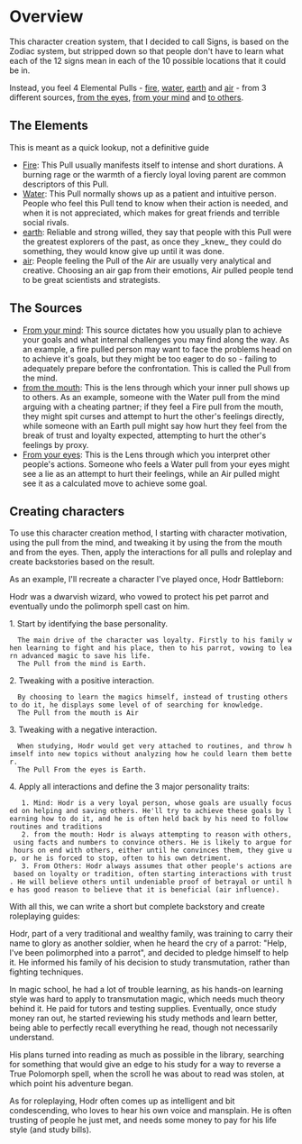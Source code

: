 = Overview =

This character creation system, that I decided to call Signs, is based on the Zodiac system, but stripped down so that people don't have to learn what each of the 12 signs mean in each of the 10 possible locations that it could be in. 

Instead, you feel 4 Elemental Pulls - [[fire.wiki|fire]], [[water.wiki|water]], [[earth.wiki|earth]] and [[air.wiki|air]] - from 3 different sources, [[eyes.wiki|from the eyes]], [[mind.wiki|from your mind]] and [[self.wiki|to others]].

== The Elements ==

This is meant as a quick lookup, not a definitive guide

* [[fire.wiki|Fire]]: This Pull usually manifests itself to intense and short durations. A burning rage or the warmth of a fiercly loyal loving parent are common descriptors of this Pull.
* [[water.wiki|Water]]: This Pull normally shows up as a patient and intuitive person. People who feel this Pull tend to know when their action is needed, and when it is not appreciated, which makes for great friends and terrible social rivals.
* [[earth.wiki|earth]]: Reliable and strong willed, they say that people with this Pull were the greatest explorers of the past, as once they _knew_ they could do something, they would know give up until it was done.
* [[air.wiki|air]]: People feeling the Pull of the Air are usually very analytical and creative. Choosing an air gap from their emotions, Air pulled people tend to be great scientists and strategists.

== The Sources ==

* [[mind.wiki|From your mind]]: This source dictates how you usually plan to achieve your goals and what internal challenges you may find along the way. As an example, a fire pulled person may want to face the problems head on to achieve it's goals, but they might be too eager to do so - failing to adequately prepare before the confrontation. This is called the Pull from the mind.
* [[outward.wiki|from the mouth]]: This is the lens through which your inner pull shows up to others. As an example, someone with the Water pull from the mind arguing with a cheating partner; if they feel a Fire pull from the mouth, they might spit curses and attempt to hurt the other's feelings directly, while someone with an Earth pull might say how hurt they feel from the break of trust and loyalty expected, attempting to hurt the other's feelings by proxy.
* [[eyes.wiki|From your eyes]]: This is the Lens through which you interpret other people's actions. Someone who feels a Water pull from your eyes might see a lie as an attempt to hurt their feelings, while an Air pulled might see it as a calculated move to achieve some goal.

== Creating characters ==

To use this character creation method, I starting with character motivation, using the pull from the mind, and tweaking it by using the from the mouth and from the eyes. Then, apply the interactions for all pulls and roleplay and create backstories based on the result.

As an example, I'll recreate a character I've played once, Hodr Battleborn:

Hodr was a dwarvish wizard, who vowed to protect his pet parrot and eventually undo the polimorph spell cast on him. 

1. Start by identifying the base personality. 
   The main drive of the character was loyalty. Firstly to his family when learning to fight and his place, then to his parrot, vowing to learn advanced magic to save his life. 
   The Pull from the mind is Earth.
2. Tweaking with a positive interaction. 
   By choosing to learn the magics himself, instead of trusting others to do it, he displays some level of of searching for knowledge. 
   The Pull from the mouth is Air
3. Tweaking with a negative interaction. 
   When studying, Hodr would get very attached to routines, and throw himself into new topics without analyzing how he could learn them better.
   The Pull From the eyes is Earth.
4. Apply all interactions and define the 3 major personality traits:
    1. Mind: Hodr is a very loyal person, whose goals are usually focused on helping and saving others. He'll try to achieve these goals by learning how to do it, and he is often held back by his need to follow routines and traditions
    2. from the mouth: Hodr is always attempting to reason with others, using facts and numbers to convince others. He is likely to argue for hours on end with others, either until he convinces them, they give up, or he is forced to stop, often to his own detriment.
    3. From Others: Hodr always assumes that other people's actions are based on loyalty or tradition, often starting interactions with trust. He will believe others until undeniable proof of betrayal or until he has good reason to believe that it is beneficial (air influence).

With all this, we can write a short but complete backstory and create roleplaying guides:

Hodr, part of a very traditional and wealthy family, was training to carry their name to glory as another soldier, when he heard the cry of a parrot: "Help, I've been polimorphed into a parrot", and decided to pledge himself to help it. He informed his family of his decision to study transmutation, rather than fighting techniques.

In magic school, he had a lot of trouble learning, as his hands-on learning style was hard to apply to transmutation magic, which needs much theory behind it. He paid for tutors and testing supplies. Eventually, once study money ran out, he started reviewing his study methods and learn better, being able to perfectly recall everything he read, though not necessarily understand.

His plans turned into reading as much as possible in the library, searching for something that would give an edge to his study for a way to reverse a True Polomorph spell, when the scroll he was about to read was stolen, at which point his adventure began.

As for roleplaying, Hodr often comes up as intelligent and bit condescending, who loves to hear his own voice and mansplain. He is often trusting of people he just met, and needs some money to pay for his life style (and study bills).
